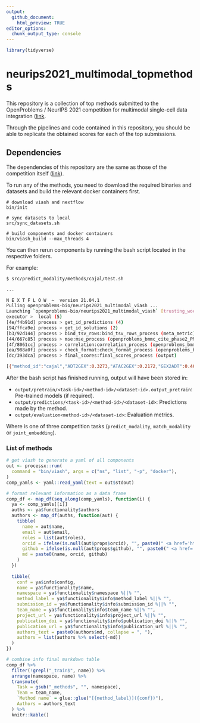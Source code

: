 ```yaml
---
output:
  github_document:
    html_preview: TRUE
editor_options: 
  chunk_output_type: console
---
```


<!-- README.md is generated from README.Rmd. Please edit that file -->

```r
library(tidyverse)
```
# neurips2021_multimodal_topmethods

This repository is a collection of top methods submitted to the OpenProblems / NeurIPS 2021 competition for multimodal single-cell data integration ([link](https://openproblems.bio/neurips_2021/).

Through the pipelines and code contained in this repository, you should be able to replicate the obtained scores for each of the top submissions.

## Dependencies

The dependencies of this repository are the same as those of the competition itself ([link](https://openproblems.bio/neurips_docs/submission/quickstart/#2-configure-your-local-environment)).

To run any of the methods, you need to download the required binaries and datasets and build the relevant docker containers first.
```
# download viash and nextflow
bin/init

# sync datasets to local
src/sync_datasets.sh

# build components and docker containers
bin/viash_build --max_threads 4
```

You can then rerun components by running the bash script located in the respective folders.

For example:

```bash
$ src/predict_modality/methods/cajal/test.sh

...

N E X T F L O W  ~  version 21.04.1
Pulling openproblems-bio/neurips2021_multimodal_viash ...
Launching `openproblems-bio/neurips2021_multimodal_viash` [trusting_woese] - revision: a28e0c22c5 [1.4.0]
executor >  local (5)
[4e/f4b91d] process > get_id_predictions (4)                                                            [100%] 4 of 4, cached: 3 ✔
[94/ffca9e] process > get_id_solutions (2)                                                              [100%] 4 of 4, cached: 4 ✔
[b3/92d144] process > bind_tsv_rows:bind_tsv_rows_process (meta_metric)                                 [100%] 1 of 1, cached: 1 ✔
[44/667c85] process > mse:mse_process (openproblems_bmmc_cite_phase2_PM_gex2adt)                        [100%] 4 of 4, cached: 3 ✔
[4f/8061cc] process > correlation:correlation_process (openproblems_bmmc_cite_phase2_PM_gex2adt)        [100%] 4 of 4, cached: 3 ✔
[ea/988a0f] process > check_format:check_format_process (openproblems_bmmc_cite_phase2_PM_gex2adt)      [100%] 4 of 4, cached: 3 ✔
[dc/393dca] process > final_scores:final_scores_process (output)                                        [100%] 1 of 1 ✔

[{"method_id":"cajal","ADT2GEX":0.3273,"ATAC2GEX":0.2172,"GEX2ADT":0.4613,"GEX2ATAC":0.178,"Overall":0.2959}]
```

After the bash script has finished running, output will have been stored in:

* `output/pretrain/<task-id>/<method-id>/<dataset-id>.output_pretrain`: Pre-trained models (if required).
* `output/predictions/<task-id>/<method-id>/<dataset-id>`: Predictions made by the method.
* `output/evaluation<method-id>/<dataset-id>`: Evaluation metrics.

Where <task-id> is one of three competition tasks (`predict_modality`, `match_modality` or `joint_embedding`).

### List of methods

```r
# get viash to generate a yaml of all components
out <- processx::run(
  command = "bin/viash", args = c("ns", "list", "-p", "docker"),
)
comp_yamls <- yaml::read_yaml(text = out$stdout)
```

```r
# format relevant information as a data frame
comp_df <- map_df(seq_along(comp_yamls), function(i) {
  ya <- comp_yamls[[i]]
  auths <- ya$functionality$authors
  authors <- map_df(auths, function(aut) {
    tibble(
      name = aut$name,
      email = aut$email,
      roles = list(aut$roles),
      orcid = ifelse(is.null(aut$props$orcid), "", paste0(" <a href='https://orcid.org/", aut$props$orcid, "'><img src='resources/orcid_id.svg' height='16'></a>")),
      github = ifelse(is.null(aut$props$github), "", paste0(" <a href='https://github.com/", aut$author$github, "'><img src='resources/github_mark.svg' height='16'></a>")),
      md = paste0(name, orcid, github)
    )
  })
  
  tibble(
    conf = ya$info$config,
    name = ya$functionality$name,
    namespace = ya$functionality$namespace %||% "",
    method_label = ya$functionality$info$method_label %||% "",
    submission_id = ya$functionality$info$submission_id %||% "",
    team_name = ya$functionality$info$team_name %||% "",
    project_url = ya$functionality$info$project_url %||% "",
    publication_doi = ya$functionality$info$publication_doi %||% "",
    publication_url = ya$functionality$info$publication_url %||% "",
    authors_text = paste0(authors$md, collapse = ", "),
    authors = list(authors %>% select(-md))
  )
})

```

```r
# combine info final markdown table
comp_df %>% 
  filter(!grepl("_train$", name)) %>%
  arrange(namespace, name) %>% 
  transmute(
    Task = gsub("_methods", "", namespace),
    Team = team_name,
    `Method name` = glue::glue("[{method_label}]({conf})"),
    Authors = authors_text
  ) %>% 
  knitr::kable()
```